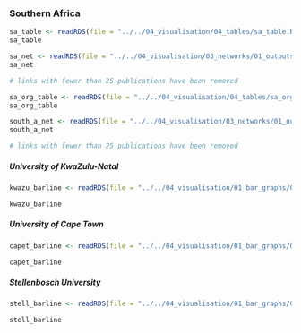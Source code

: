 ### Southern Africa

```r
sa_table <- readRDS(file = "../../04_visualisation/04_tables/sa_table.Rds")
sa_table
```
```r
sa_net <- readRDS(file = "../../04_visualisation/03_networks/01_outputs/sa_net.Rds")
sa_net
```
```r
# links with fewer than 25 publications have been removed
```



```r
sa_org_table <- readRDS(file = "../../04_visualisation/04_tables/sa_org_table.Rds")
sa_org_table
```




```r
south_a_net <- readRDS(file = "../../04_visualisation/03_networks/01_outputs/south_a_net.Rds")
south_a_net
```
```r
# links with fewer than 25 publications have been removed
```




#####  University of KwaZulu-Natal

```r
kwazu_barline <- readRDS(file = "../../04_visualisation/01_bar_graphs/02_regions/kwazu_ra_barline.Rds")

kwazu_barline
```



##### University of Cape Town 
```r

capet_barline <- readRDS(file = "../../04_visualisation/01_bar_graphs/02_regions/capet_ra_barline.Rds")

capet_barline
```


##### Stellenbosch University 
```r
stell_barline <- readRDS(file = "../../04_visualisation/01_bar_graphs/02_regions/stell_ra_barline.Rds")

stell_barline
```
